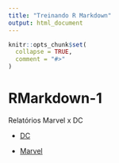 ```yaml
---
title: "Treinando R Markdown"
output: html_document
---
```


<!-- README.md is generated from README.Rmd. Please edit that file -->

```r
knitr::opts_chunk$set(
  collapse = TRUE,
  comment = "#>"
)
```

# RMarkdown-1

Relatórios Marvel x DC

- [DC](rmd-01.html)

- [Marvel](rmd-02.html)

<!-- badges: start -->
<!-- badges: end -->


